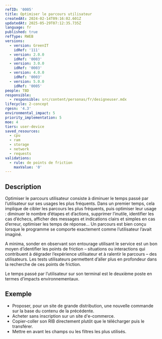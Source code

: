 ```yaml
---
refID: '0005'
title: Optimiser le parcours utilisateur
createdAt: 2024-02-14T09:16:02.601Z
updatedAt: 2025-05-29T07:12:35.735Z
language: fr
published: true
refType: RWEB
versions:
  - version: GreenIT
    idRef: '111'
  - version: 2.0.0
    idRef: '0003'
  - version: 3.0.0
    idRef: '0003'
  - version: 4.0.0
    idRef: '0003'
  - version: 5.0.0
    idRef: '0005'
people: TBD
responsible:
  - responsible: src/content/personas/fr/designeuser.mdx
lifecycle: 2-concept
rgesn: '4.3'
environmental_impact: 5
priority_implementation: 5
moe: 4
tiers: user-device
saved_resources:
  - cpu
  - ram
  - storage
  - network
  - requests
validations:
  - rule: de points de friction
    maxValue: '0'
---
```


## Description

Optimiser le parcours utilisateur consiste à diminuer le temps passé par l’utilisateur sur ses usages les plus fréquents. Dans un premier temps, cela implique de cibler les parcours les plus fréquents, puis optimiser leur usage : diminuer le nombre d’étapes et d’actions, supprimer l’inutile, identifier les cas d’échecs, afficher des messages et indications clairs et simples en cas d’erreur, optimiser les temps de réponse... Un parcours est bien conçu lorsque le programme se comporte exactement comme l’utilisateur l’avait imaginé.

A minima, sonder en observant son entourage utilisant le service est un bon moyen d’identifier les points de friction – situations ou interactions qui contribuent à dégrader l’expérience utilisateur et à ralentir le parcours – des utilisateurs. Les tests utilisateurs permettent d’aller plus en profondeur dans la recherche de ces points de friction.

Le temps passé par l’utilisateur sur son terminal est le deuxième poste en termes d’impacts environnementaux.

## Exemple

* Proposer, pour un site de grande distribution, une nouvelle commande sur la base du contenu de la précédente.
* Acheter sans inscription sur un site d'e-commerce.
* Copier-coller son RIB directement plutôt que le télécharger puis le transférer.
* Mettre en avant les champs ou les filtres les plus utilisés.
